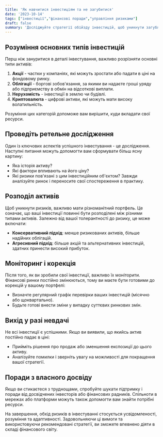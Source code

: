 ```yaml
---
title: 'Як навчитися інвестиціям та не загубитися'
date: '2023-10-14'
tags: ["інвестиції","фінансові поради","управління ризиками"]
draft: false
summary: 'Досліджуйте стратегії обійзду інвестицій, щоб уникнути загублення у фінансовому світі.'
---
```


## Розуміння основних типів інвестицій

Перш ніж зануритися в деталі інвестування, важливо розрізняти основні типи активів:
1. **Акції** - частки у компаніях, які можуть зростати або падати в ціні на фондовому ринку.
2. **Облігації** - боргові зобов'язання, за якими ви надаєте гроші уряду або підприємству в обмін на відсоткові виплати.
3. **Нерухомість** - інвестиції в землю чи будівлі.
4. **Криптовалюта** - цифрові активи, які можуть мати високу волатильність.

Розуміння цих категорій допоможе вам вирішити, куди вкладати свої ресурси.

## Проведіть ретельне дослідження

Один із ключових аспектів успішного інвестування - це дослідження. Наступні питання можуть допомогти вам сформувати більш ясну картину:
- Яка історія активу?
- Які фактори впливають на його ціну?
- Які ризики пов'язані з цим інвестиційним об'єктом?
Завжди аналізуйте ринок і переносите свої спостереження в практику.

## Розподіл активів

Щоб уникнути ризиків, важливо мати різноманітний портфель. Це означає, що ваші інвестиції повинні бути розподілені між різними типами активів. Залежно від вашої толерантності до ризику, це може включати:
- **Консервативний підхід**: менше ризикованих активів, більше надійних облігацій.
- **Агресивний підхід**: більше акцій та альтернативних інвестицій, здатних принести високий прибуток.

## Моніторинг і корекція

Після того, як ви зробили свої інвестиції, важливо їх моніторити. Фінансові ринки постійно змінюються, тому ви маєте бути готовими до корекцій у вашому портфелі:
- Визначте регулярний графік перевірки ваших інвестицій (місячно або щоквартально).
- Будьте готові внести зміни у випадку суттєвих ринкових змін.

## Вихід у разі невдачі

Не всі інвестиції є успішними. Якщо ви виявили, що якийсь актив постійно падає в ціні:
- Прийміть рішення про продаж або зменшення експозиції до цього активу.
- Аналізуйте помилки і зверніть увагу на можливості для покращення вашої стратегії.

## Поради з власного досвіду

Якщо ви стикаєтеся з труднощами, спробуйте шукати підтримку і поради від досвідчених інвесторів або фінансових радників. Спільноти в мережах або платформи можуть також допомогти вам знайти потрібні ресурси.

На завершення, обхід ризиків в інвестуванні стосується усвідомленості, розуміння та адаптивності. Задовольняючи ці вимоги та використовуючи рекомендовані стратегії, ви зможете впевнено діяти в складі фінансового світу.
